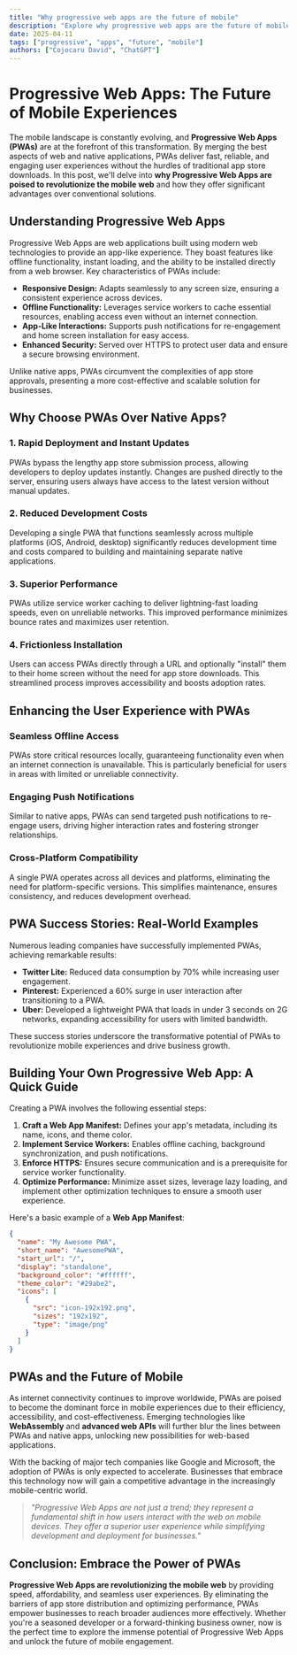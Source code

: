 ```yaml
---
title: "Why progressive web apps are the future of mobile"
description: "Explore why progressive web apps are the future of mobile in this detailed guide, offering insights, strategies, and practical tips to enhance your understanding and application of the topic."
date: 2025-04-11
tags: ["progressive", "apps", "future", "mobile"]
authors: ["Cojocaru David", "ChatGPT"]
---
```


# Progressive Web Apps: The Future of Mobile Experiences

The mobile landscape is constantly evolving, and **Progressive Web Apps (PWAs)** are at the forefront of this transformation. By merging the best aspects of web and native applications, PWAs deliver fast, reliable, and engaging user experiences without the hurdles of traditional app store downloads. In this post, we'll delve into **why Progressive Web Apps are poised to revolutionize the mobile web** and how they offer significant advantages over conventional solutions.

## Understanding Progressive Web Apps

Progressive Web Apps are web applications built using modern web technologies to provide an app-like experience. They boast features like offline functionality, instant loading, and the ability to be installed directly from a web browser. Key characteristics of PWAs include:

- **Responsive Design:** Adapts seamlessly to any screen size, ensuring a consistent experience across devices.
- **Offline Functionality:** Leverages service workers to cache essential resources, enabling access even without an internet connection.
- **App-Like Interactions:** Supports push notifications for re-engagement and home screen installation for easy access.
- **Enhanced Security:** Served over HTTPS to protect user data and ensure a secure browsing environment.

Unlike native apps, PWAs circumvent the complexities of app store approvals, presenting a more cost-effective and scalable solution for businesses.

## Why Choose PWAs Over Native Apps?

### 1. Rapid Deployment and Instant Updates

PWAs bypass the lengthy app store submission process, allowing developers to deploy updates instantly. Changes are pushed directly to the server, ensuring users always have access to the latest version without manual updates.

### 2. Reduced Development Costs

Developing a single PWA that functions seamlessly across multiple platforms (iOS, Android, desktop) significantly reduces development time and costs compared to building and maintaining separate native applications.

### 3. Superior Performance

PWAs utilize service worker caching to deliver lightning-fast loading speeds, even on unreliable networks. This improved performance minimizes bounce rates and maximizes user retention.

### 4. Frictionless Installation

Users can access PWAs directly through a URL and optionally "install" them to their home screen without the need for app store downloads. This streamlined process improves accessibility and boosts adoption rates.

## Enhancing the User Experience with PWAs

### Seamless Offline Access

PWAs store critical resources locally, guaranteeing functionality even when an internet connection is unavailable. This is particularly beneficial for users in areas with limited or unreliable connectivity.

### Engaging Push Notifications

Similar to native apps, PWAs can send targeted push notifications to re-engage users, driving higher interaction rates and fostering stronger relationships.

### Cross-Platform Compatibility

A single PWA operates across all devices and platforms, eliminating the need for platform-specific versions. This simplifies maintenance, ensures consistency, and reduces development overhead.

## PWA Success Stories: Real-World Examples

Numerous leading companies have successfully implemented PWAs, achieving remarkable results:

- **Twitter Lite:** Reduced data consumption by 70% while increasing user engagement.
- **Pinterest:** Experienced a 60% surge in user interaction after transitioning to a PWA.
- **Uber:** Developed a lightweight PWA that loads in under 3 seconds on 2G networks, expanding accessibility for users with limited bandwidth.

These success stories underscore the transformative potential of PWAs to revolutionize mobile experiences and drive business growth.

## Building Your Own Progressive Web App: A Quick Guide

Creating a PWA involves the following essential steps:

1.  **Craft a Web App Manifest:** Defines your app's metadata, including its name, icons, and theme color.
2.  **Implement Service Workers:** Enables offline caching, background synchronization, and push notifications.
3.  **Enforce HTTPS:** Ensures secure communication and is a prerequisite for service worker functionality.
4.  **Optimize Performance:** Minimize asset sizes, leverage lazy loading, and implement other optimization techniques to ensure a smooth user experience.

Here's a basic example of a **Web App Manifest**:

```json
{
  "name": "My Awesome PWA",
  "short_name": "AwesomePWA",
  "start_url": "/",
  "display": "standalone",
  "background_color": "#ffffff",
  "theme_color": "#29abe2",
  "icons": [
    {
      "src": "icon-192x192.png",
      "sizes": "192x192",
      "type": "image/png"
    }
  ]
}
```

## PWAs and the Future of Mobile

As internet connectivity continues to improve worldwide, PWAs are poised to become the dominant force in mobile experiences due to their efficiency, accessibility, and cost-effectiveness. Emerging technologies like **WebAssembly** and **advanced web APIs** will further blur the lines between PWAs and native apps, unlocking new possibilities for web-based applications.

With the backing of major tech companies like Google and Microsoft, the adoption of PWAs is only expected to accelerate. Businesses that embrace this technology now will gain a competitive advantage in the increasingly mobile-centric world.

> _"Progressive Web Apps are not just a trend; they represent a fundamental shift in how users interact with the web on mobile devices. They offer a superior user experience while simplifying development and deployment for businesses."_

## Conclusion: Embrace the Power of PWAs

**Progressive Web Apps are revolutionizing the mobile web** by providing speed, affordability, and seamless user experiences. By eliminating the barriers of app store distribution and optimizing performance, PWAs empower businesses to reach broader audiences more effectively. Whether you're a seasoned developer or a forward-thinking business owner, now is the perfect time to explore the immense potential of Progressive Web Apps and unlock the future of mobile engagement.
